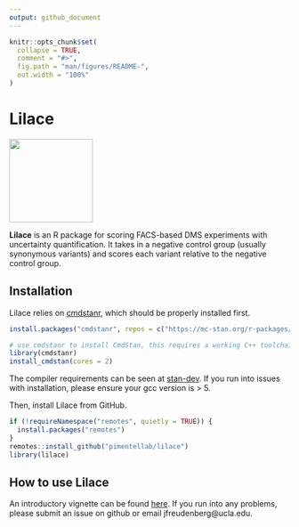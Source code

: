 ```yaml
---
output: github_document
---
```


<!-- README.md is generated from README.Rmd. Please edit that file -->

```r
knitr::opts_chunk$set(
  collapse = TRUE,
  comment = "#>",
  fig.path = "man/figures/README-",
  out.width = "100%"
)
```

# Lilace

<!-- badges: start -->
<!-- badges: end -->

<p align="left">
  <img src="img/lilace-logo.png" width="150">
</p>

__Lilace__ is an R package for scoring FACS-based DMS experiments with uncertainty quantification. It takes in a negative control group (usually synonymous variants) and scores each variant relative to the negative control group.

## Installation
Lilace relies on [cmdstanr](https://mc-stan.org/cmdstanr/), which should be properly installed first. 
```r
install.packages("cmdstanr", repos = c("https://mc-stan.org/r-packages/", getOption("repos")))

# use cmdstanr to install CmdStan, this requires a working C++ toolchain and compiler
library(cmdstanr)
install_cmdstan(cores = 2)
```
The compiler requirements can be seen at [stan-dev](https://github.com/stan-dev/stan/wiki/Coding-Style-and-Idioms#supported-cpp-versions-and-compilers). If you run into issues with installation, please ensure your gcc version is > 5.

Then, install Lilace from GitHub.
```r
if (!requireNamespace("remotes", quietly = TRUE)) {
  install.packages("remotes")
}
remotes::install_github("pimentellab/lilace")
library(lilace)
```

## How to use Lilace
An introductory vignette can be found [here](https://github.com/jermoef/lilace/tree/main/vignettes). If you run into any problems, please submit an issue on github or email jfreudenberg@ucla.edu.



